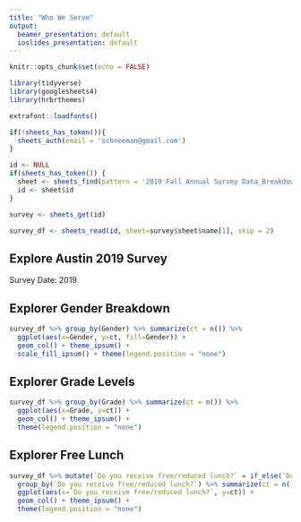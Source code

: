 ```yaml
---
title: "Who We Serve"
output:
  beamer_presentation: default
  ioslides_presentation: default
---
```


```r
knitr::opts_chunk$set(echo = FALSE)

library(tidyverse)
library(googlesheets4)
library(hrbrthemes)

extrafont::loadfonts()

if(!sheets_has_token()){
  sheets_auth(email = 'schneeman@gmail.com')
}

id <- NULL
if(sheets_has_token()) {
  sheet <- sheets_find(pattern = '2019 Fall Annual Survey Data_Breakdown by Scale')
  id <- sheet$id
}

survey <- sheets_get(id)

survey_df <- sheets_read(id, sheet=survey$sheet$name[1], skip = 2)
```

## Explore Austin 2019 Survey

Survey Date: 2019

## Explorer Gender Breakdown

```r
survey_df %>% group_by(Gender) %>% summarize(ct = n()) %>%
  ggplot(aes(x=Gender, y=ct, fill=Gender)) +
  geom_col() + theme_ipsum() +
  scale_fill_ipsum() + theme(legend.position = "none")
```

## Explorer Grade Levels

```r
survey_df %>% group_by(Grade) %>% summarize(ct = n()) %>%
  ggplot(aes(x=Grade, y=ct)) +
  geom_col() + theme_ipsum() +
  theme(legend.position = "none")
```

## Explorer Free Lunch

```r
survey_df %>% mutate(`Do you receive free/reduced lunch?` = if_else(`Do you receive free/reduced lunch?` %in% c('Yes', 'No'), `Do you receive free/reduced lunch?`, "I don't know")) %>%
  group_by(`Do you receive free/reduced lunch?`) %>% summarize(ct = n()) %>%
  ggplot(aes(x=`Do you receive free/reduced lunch?`, y=ct)) +
  geom_col() + theme_ipsum() +
  theme(legend.position = "none")
```

## 
